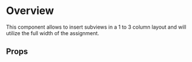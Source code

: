 
<Meta of={DemoStories} />

# Overview

This component allows to insert subviews in a 1 to 3 column layout and will utilize the full width of the assignment.

<Primary />

## Props

<Controls />
